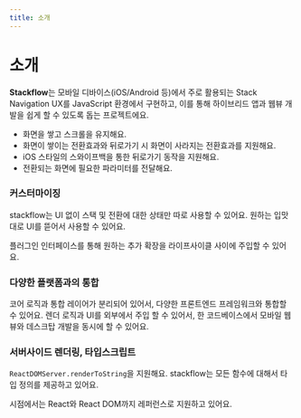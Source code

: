 ```yaml
---
title: 소개
---
```



# 소개

**Stackflow**는 모바일 디바이스(iOS/Android 등)에서 주로 활용되는 Stack Navigation UX를 JavaScript 환경에서 구현하고, 이를 통해 하이브리드 앱과 웹뷰 개발을 쉽게 할 수 있도록 돕는 프로젝트에요.

- 화면을 쌓고 스크롤을 유지해요.
- 화면이 쌓이는 전환효과와 뒤로가기 시 화면이 사라지는 전환효과를 지원해요.
- iOS 스타일의 스와이프백을 통한 뒤로가기 동작을 지원해요.
- 전환되는 화면에 필요한 파라미터를 전달해요.

### 커스터마이징
stackflow는 UI 없이 스택 및 전환에 대한 상태만 따로 사용할 수 있어요. 원하는 입맛대로 UI를 뜯어서 사용할 수 있어요.

플러그인 인터페이스를 통해 원하는 추가 확장을 라이프사이클 사이에 주입할 수 있어요.

### 다양한 플랫폼과의 통합
코어 로직과 통합 레이어가 분리되어 있어서, 다양한 프론트엔드 프레임워크와 통합할 수 있어요. 
렌더 로직과 UI를 외부에서 주입 할 수 있어서, 한 코드베이스에서 모바일 웹뷰와 데스크탑 개발을 동시에 할 수 있어요.

### 서버사이드 렌더링, 타입스크립트
`ReactDOMServer.renderToString`을 지원해요. stackflow는 모든 함수에 대해서 타입 정의를 제공하고 있어요.

<Callout emoji="💡">
  <CurrentDate locale="ko" /> 시점에서는 React와 React DOM까지 레퍼런스로 지원하고 있어요.
</Callout>

